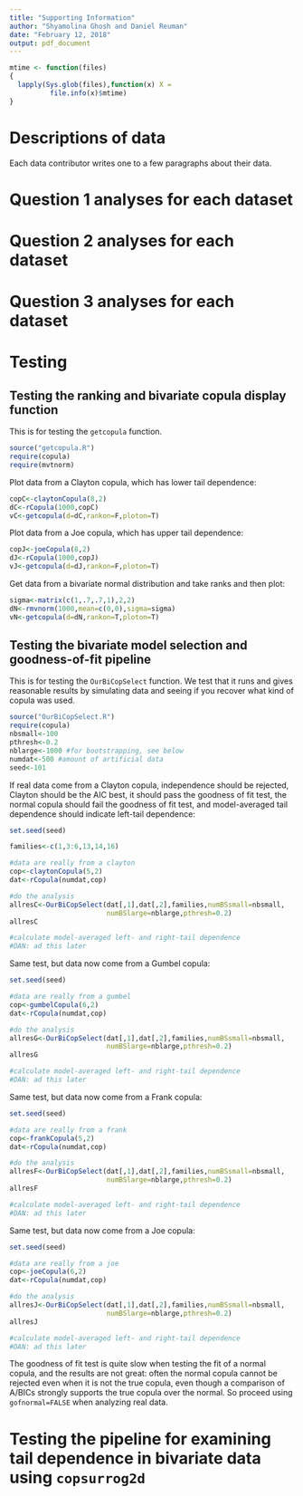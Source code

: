 ---
title: "Supporting Information"
author: "Shyamolina Ghosh and Daniel Reuman"
date: "February 12, 2018"
output: pdf_document
---

<!--A function needed for caching-->
```{r echo=F}
mtime <- function(files)
{
  lapply(Sys.glob(files),function(x) X =   
          file.info(x)$mtime)
}
```

# Descriptions of data
Each data contributor writes one to a few paragraphs about their data.

# Question 1 analyses for each dataset

# Question 2 analyses for each dataset

# Question 3 analyses for each dataset

# Testing 

## Testing the ranking and bivariate copula display function

This is for testing the `getcopula` function.

<!--Source in function and a package--->
```{r}
source("getcopula.R")
require(copula)
require(mvtnorm)
```

Plot data from a Clayton copula, which has lower tail dependence:
```{r}
copC<-claytonCopula(8,2)
dC<-rCopula(1000,copC)
vC<-getcopula(d=dC,rankon=F,ploton=T)
```

Plot data from a Joe copula, which has upper tail dependence:
```{r}
copJ<-joeCopula(8,2)
dJ<-rCopula(1000,copJ)
vJ<-getcopula(d=dJ,rankon=F,ploton=T)
```

Get data from a bivariate normal distribution and take ranks and
then plot:
```{r}
sigma<-matrix(c(1,.7,.7,1),2,2)
dN<-rmvnorm(1000,mean=c(0,0),sigma=sigma)
vN<-getcopula(d=dN,rankon=T,ploton=T)
```

## Testing the bivariate model selection and goodness-of-fit pipeline

This is for testing the `OurBiCopSelect` function. We test that
it runs and gives reasonable results by simulating data and seeing if 
you recover what kind of copula was used.

<!--Source in the function and a package, changeable constants-->
```{r}
source("OurBiCopSelect.R")
require(copula)
nbsmall<-100
pthresh<-0.2
nblarge<-1000 #for bootstrapping, see below
numdat<-500 #amount of artificial data
seed<-101
```

If real data come from a Clayton copula, independence should
be rejected, Clayton should be the AIC best, it should pass the
goodness of fit test, the normal copula should fail the
goodness of fit test, and model-averaged tail dependence should
indicate left-tail dependence:
<!--Test for real data from a clayton-->
```{r cache=T, cache.extra=list(nbsmall,nblarge,pthresh,numdat,seed,mtime("OurBiCopSelect.R"))}
set.seed(seed)

families<-c(1,3:6,13,14,16)

#data are really from a clayton
cop<-claytonCopula(5,2)
dat<-rCopula(numdat,cop)

#do the analysis
allresC<-OurBiCopSelect(dat[,1],dat[,2],families,numBSsmall=nbsmall,
                        numBSlarge=nblarge,pthresh=0.2)
allresC

#calculate model-averaged left- and right-tail dependence
#DAN: ad this later
```


Same test, but data now come from a Gumbel copula:
<!--Test for real data from a gumbel-->
```{r cache=T, cache.extra=list(nbsmall,nblarge,pthresh,numdat,seed,mtime("OurBiCopSelect.R"))}
set.seed(seed)

#data are really from a gumbel
cop<-gumbelCopula(6,2)
dat<-rCopula(numdat,cop)

#do the analysis
allresG<-OurBiCopSelect(dat[,1],dat[,2],families,numBSsmall=nbsmall,
                        numBSlarge=nblarge,pthresh=0.2)
allresG

#calculate model-averaged left- and right-tail dependence
#DAN: ad this later
```

Same test, but data now come from a Frank copula:
<!--Test for real data from a frank-->
```{r cache=T, cache.extra=list(nbsmall,nblarge,pthresh,numdat,seed,mtime("OurBiCopSelect.R"))}
set.seed(seed)

#data are really from a frank
cop<-frankCopula(5,2)
dat<-rCopula(numdat,cop)

#do the analysis
allresF<-OurBiCopSelect(dat[,1],dat[,2],families,numBSsmall=nbsmall,
                        numBSlarge=nblarge,pthresh=0.2)
allresF

#calculate model-averaged left- and right-tail dependence
#DAN: ad this later
```

Same test, but data now come from a Joe copula:
<!--Test for real data from a joe-->
```{r cache=T, cache.extra=list(nbsmall,nblarge,pthresh,numdat,seed,mtime("OurBiCopSelect.R"))}
set.seed(seed)

#data are really from a joe
cop<-joeCopula(6,2)
dat<-rCopula(numdat,cop)

#do the analysis
allresJ<-OurBiCopSelect(dat[,1],dat[,2],families,numBSsmall=nbsmall,
                        numBSlarge=nblarge,pthresh=0.2)
allresJ

#calculate model-averaged left- and right-tail dependence
#DAN: ad this later
```

The goodness of fit test is quite slow when testing the fit of a
normal copula, and the results are not great: often the normal copula
cannot be rejected even when it is not the true copula, even though
a comparison of A/BICs strongly supports the true copula over the normal.
So proceed using `gofnormal=FALSE` when analyzing real data.

# Testing the pipeline for examining tail dependence in bivariate data using `copsurrog2d`



